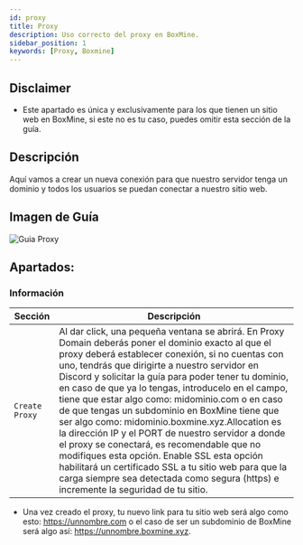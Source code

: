 ```yaml
---
id: proxy
title: Proxy
description: Uso correcto del proxy en BoxMine.
sidebar_position: 1
keywords: [Proxy, Boxmine]
---
```


## Disclaimer

- Este apartado es única y exclusivamente para los que tienen un sitio web en BoxMine, si este no es tu caso, puedes omitir esta sección de la guía.

## Descripción

Aquí vamos a crear un nueva conexión para que nuestro servidor tenga un dominio y todos los usuarios se puedan conectar a nuestro sitio web.

## Imagen de Guía

<img src='/img/panel/proxy.jpg' alt='Guia Proxy' />

## Apartados:

### Información

| Sección        | Descripción                  |
| --------------- | ------------------------------ |
| `Create Proxy` | Al dar click, una pequeña ventana se abrirá. En Proxy Domain deberás poner el dominio exacto al que el proxy deberá establecer conexión, si no cuentas con uno, tendrás que dirigirte a nuestro servidor en Discord y solicitar la guía para poder tener tu dominio, en caso de que ya lo tengas, introducelo en el campo, tiene que estar algo como: midominio.com o en caso de que tengas un subdominio en BoxMine tiene que ser algo como: midominio.boxmine.xyz.Allocation es la dirección IP y el PORT de nuestro servidor a donde el proxy se conectará, es recomendable que no modifiques esta opción. Enable SSL esta opción habilitará un certificado SSL a tu sitio web para que la carga siempre sea detectada como segura (https) e incremente la seguridad de tu sitio. |

- Una vez creado el proxy, tu nuevo link para tu sitio web será algo como esto: https://unnombre.com o el caso de ser un subdominio de BoxMine será algo así: https://unnombre.boxmine.xyz.

